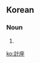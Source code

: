 ==Korean==
{{ko-hanjatab}}

===Noun===
{{ko-noun|hj|hangeul=계좌}}

# {{hanja form of|계좌|[[account]]}}

[[ko:計座]]